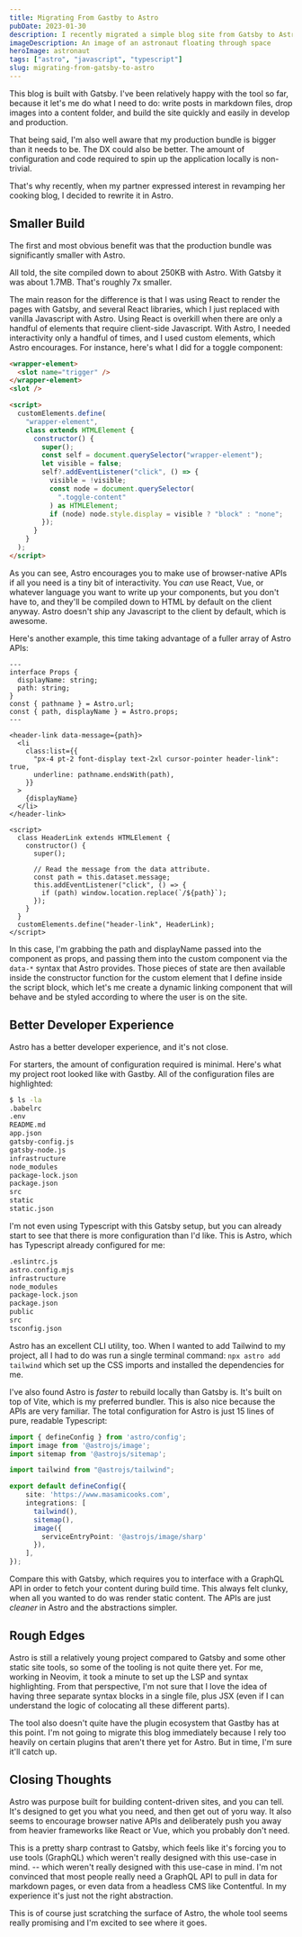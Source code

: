 ```yaml
---
title: Migrating From Gastby to Astro
pubDate: 2023-01-30
description: I recently migrated a simple blog site from Gatsby to Astro, and was glad I did. Here are my takeaways.
imageDescription: An image of an astronaut floating through space
heroImage: astronaut
tags: ["astro", "javascript", "typescript"]
slug: migrating-from-gatsby-to-astro
---
```


This blog is built with Gatsby. I've been relatively happy with the tool so far, because it let's me do what I need to do: write posts in markdown files, drop images into a content folder, and build the site quickly and easily in develop and production.

That being said, I'm also well aware that my production bundle is bigger than it needs to be. The DX could also be better. The amount of configuration and code required to spin up the application locally is non-trivial.

That's why recently, when my partner expressed interest in revamping her cooking blog, I decided to rewrite it in Astro.

## Smaller Build

The first and most obvious benefit was that the production bundle was significantly smaller with Astro. 

All told, the site compiled down to about 250KB with Astro. With Gatsby it was about 1.7MB. That's roughly 7x smaller.

The main reason for the difference is that I was using React to render the pages with Gatsby, and several React libraries, which I just replaced with vanilla Javascript with Astro. Using React is overkill when there are only a handful of elements that require client-side Javascript. With Astro, I needed interactivity only a handful of times, and I used custom elements, which Astro encourages. For instance, here's what I did for a toggle component:

```html title="Toggle.astro"
<wrapper-element>
  <slot name="trigger" />
</wrapper-element>
<slot />

<script>
  customElements.define(
    "wrapper-element",
    class extends HTMLElement {
      constructor() {
        super();
        const self = document.querySelector("wrapper-element");
        let visible = false;
        self?.addEventListener("click", () => {
          visible = !visible;
          const node = document.querySelector(
            ".toggle-content"
          ) as HTMLElement;
          if (node) node.style.display = visible ? "block" : "none";
        });
      }
    }
  );
</script>
```

As you can see, Astro encourages you to make use of browser-native APIs if all you need is a tiny bit of interactivity. You _can_ use React, Vue, or whatever language you want to write up your components, but you don't have to, and they'll be compiled down to HTML by default on the client anyway. Astro doesn't ship any Javascript to the client by default, which is awesome.

Here's another example, this time taking advantage of a fuller array of Astro APIs:

```astro title="HeaderLink.astro"
---
interface Props {
  displayName: string;
  path: string;
}
const { pathname } = Astro.url;
const { path, displayName } = Astro.props;
---

<header-link data-message={path}>
  <li
    class:list={{
      "px-4 pt-2 font-display text-2xl cursor-pointer header-link": true,
      underline: pathname.endsWith(path),
    }}
  >
    {displayName}
  </li>
</header-link>

<script>
  class HeaderLink extends HTMLElement {
    constructor() {
      super();

      // Read the message from the data attribute.
      const path = this.dataset.message;
      this.addEventListener("click", () => {
        if (path) window.location.replace(`/${path}`);
      });
    }
  }
  customElements.define("header-link", HeaderLink);
</script>
```

In this case, I'm grabbing the path and displayName passed into the component as props, and passing them into the custom component via the `data-*` syntax that Astro provides. Those pieces of state are then available inside the constructor function for the custom element that I define inside the script block, which let's me create a dynamic linking component that will behave and be styled according to where the user is on the site.

## Better Developer Experience

Astro has a better developer experience, and it's not close.

For starters, the amount of configuration required is minimal. Here's what my project root looked like with Gastby. All of the configuration files are highlighted:

```bash {2,5-7,10-11,14}
$ ls -la
.babelrc
.env
README.md
app.json
gatsby-config.js
gatsby-node.js
infrastructure
node_modules
package-lock.json
package.json
src
static
static.json
```

I'm not even using Typescript with this Gatsby setup, but you can already start to see that there is more configuration than I'd like. This is Astro, which has Typescript already configured for me:

```bash {2,3,6-7,9}
.eslintrc.js
astro.config.mjs
infrastructure
node_modules
package-lock.json
package.json
public
src
tsconfig.json
```

Astro has an excellent CLI utility, too. When I wanted to add Tailwind to my project, all I had to do was run a single terminal command: `npx astro add tailwind` which set up the CSS imports and installed the dependencies for me.

I've also found Astro is _faster_ to rebuild locally than Gatsby is. It's built on top of Vite, which is my preferred bundler. This is also nice because the APIs are very familiar. The total configuration for Astro is just 15 lines of pure, readable Typescript:

```typescript title="astro.config.mjs"
import { defineConfig } from 'astro/config';
import image from '@astrojs/image';
import sitemap from '@astrojs/sitemap';

import tailwind from "@astrojs/tailwind";

export default defineConfig({
    site: 'https://www.masamicooks.com',
    integrations: [
      tailwind(), 
      sitemap(),
      image({
        serviceEntryPoint: '@astrojs/image/sharp'
      }),
    ],
});
```

Compare this with Gatsby, which requires you to interface with a GraphQL API in order to fetch your content during build time. This always felt clunky, when all you wanted to do was render static content. The APIs are just _cleaner_ in Astro and the abstractions simpler.

## Rough Edges

Astro is still a relatively young project compared to Gatsby and some other static site tools, so some of the tooling is not quite there yet. For me, working in Neovim, it took a minute to set up the LSP and syntax highlighting. From that perspective, I'm not sure that I love the idea of having three separate syntax blocks in a single file, plus JSX (even if I can understand the logic of colocating all these different parts).

The tool also doesn't quite have the plugin ecosystem that Gastby has at this point. I'm not going to migrate this blog immediately because I rely too heavily on certain plugins that aren't there yet for Astro. But in time, I'm sure it'll catch up.

## Closing Thoughts

Astro was purpose built for building content-driven sites, and you can tell. It's designed to get you what you need, and then get out of yoru way. It also seems to encourage browser native APIs and deliberately push you away from heavier frameworks like React or Vue, which you probably don't need.

This is a pretty sharp contrast to Gatsby, which feels like it's forcing you to use tools (GraphQL) which weren't really designed with this use-case in mind. -- which weren't really designed with this use-case in mind. I'm not convinced that most people really need a GraphQL API to pull in data for markdown pages, or even data from a headless CMS like Contentful. In my experience it's just not the right abstraction.

This is of course just scratching the surface of Astro, the whole tool seems really promising and I'm excited to see where it goes.
